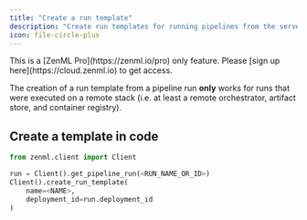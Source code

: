 ```yaml
---
title: "Create a run template"
description: "Create run templates for running pipelines from the server"
icon: file-circle-plus
---
```


<Note>
This is a [ZenML Pro](https://zenml.io/pro) only feature. Please [sign up
here](https://cloud.zenml.io) to get access.

The creation of a run template from a pipeline run **only** works for runs that were executed on a remote stack (i.e. at least a remote orchestrator, artifact store, and container registry).
</Note>

## Create a template in code

```py
from zenml.client import Client

run = Client().get_pipeline_run(<RUN_NAME_OR_ID>)
Client().create_run_template(
    name=<NAME>,
    deployment_id=run.deployment_id
)
```
